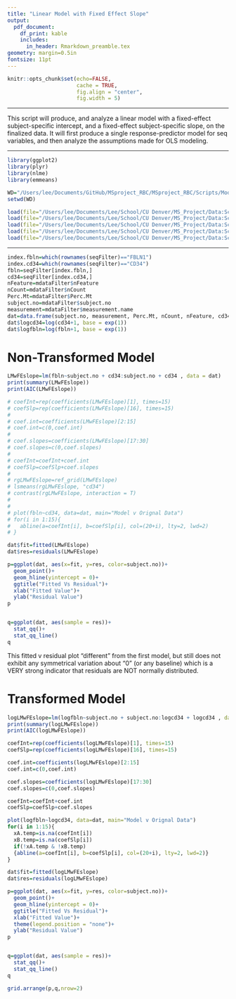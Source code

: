 ```yaml
---
title: "Linear Model with Fixed Effect Slope"
output: 
  pdf_document:
    df_print: kable
    includes:
      in_header: Rmarkdown_preamble.tex
geometry: margin=0.5in
fontsize: 11pt
---
```


<!------------------------------------------------------------------------------>
<!--  ####  KNITR Setup & Script Information   #### -->
<!------------------------------------------------------------------------------>

<!--  ####  KNITR Specs   #### -->
```r
knitr::opts_chunk$set(echo=FALSE, 
                      cache = TRUE, 
                      fig.align = "center",
                      fig.width = 5)
```
***

<!--  ####  Description   #### -->
\begin{center}
\LARGE{\underline{\textbf{Description}}}
\end{center}

This script will produce, and analyze a linear model with a fixed-effect subject-specific intercept,  and a fixed-effect subject-specific slope, on the finalized data.  It will first produce a single response-predictor model for seq variables, and then analyze the assumptions made for OLS modeling.

***

<!--  ####  Script Dependencies   #### -->


<!--  Packages -->  
```r
library(ggplot2)
library(plyr)
library(nlme)
library(emmeans)
```


<!--  Working Directory  -->       
```r
WD="/Users/lee/Documents/GitHub/MSproject_RBC/MSproject_RBC/Scripts/Modeling/fbln-cd34"
setwd(WD)
```


<!-- Data  &  Variables -->       
```r
load(file="/Users/lee/Documents/Lee/School/CU Denver/MS_Project/Data:Scripts/FinalData/InitialModels/InterceptOnly/alldatFilter.RData")
load(file="/Users/lee/Documents/Lee/School/CU Denver/MS_Project/Data:Scripts/FinalData/InitialModels/InterceptOnly/flowFilter.RData")
load(file="/Users/lee/Documents/Lee/School/CU Denver/MS_Project/Data:Scripts/FinalData/InitialModels/InterceptOnly/indseqFilter.RData")
load(file="/Users/lee/Documents/Lee/School/CU Denver/MS_Project/Data:Scripts/FinalData/InitialModels/InterceptOnly/mdataFilter.RData")
load(file="/Users/lee/Documents/Lee/School/CU Denver/MS_Project/Data:Scripts/FinalData/InitialModels/InterceptOnly/seqFilter.RData")
```
***
<!------------------------------------------------------------------------------>


<!------------------------------------------------------------------------------>
<!-- Begin Script -->       
<!------------------------------------------------------------------------------>
```r
index.fbln=which(rownames(seqFilter)=="FBLN1")
index.cd34=which(rownames(seqFilter)=="CD34")
fbln=seqFilter[index.fbln,]
cd34=seqFilter[index.cd34,]
nFeature=mdataFilter$nFeature
nCount=mdataFilter$nCount
Perc.Mt=mdataFilter$Perc.Mt
subject.no=mdataFilter$subject.no
measurement=mdataFilter$measurement.name
dat=data.frame(subject.no, measurement, Perc.Mt, nCount, nFeature, cd34, fbln)
dat$logcd34=log(cd34+1, base = exp(1))
dat$logfbln=log(fbln+1, base = exp(1))
```

\vspace{10pt}
# Non-Transformed Model
```r
LMwFEslope=lm(fbln~subject.no + cd34:subject.no + cd34 , data = dat)
print(summary(LMwFEslope))
print(AIC(LMwFEslope))

# coefInt=rep(coefficients(LMwFEslope)[1], times=15)
# coefSlp=rep(coefficients(LMwFEslope)[16], times=15)
# 
# coef.int=coefficients(LMwFEslope)[2:15]
# coef.int=c(0,coef.int)
# 
# coef.slopes=coefficients(LMwFEslope)[17:30]
# coef.slopes=c(0,coef.slopes)
# 
# coefInt=coefInt+coef.int
# coefSlp=coefSlp+coef.slopes
# 
# rgLMwFEslope=ref_grid(LMwFEslope)
# lsmeans(rgLMwFEslope, "cd34")
# contrast(rgLMwFEslope, interaction = T)
# 
# 
# plot(fbln~cd34, data=dat, main="Model v Orignal Data")
# for(i in 1:15){
#   abline(a=coefInt[i], b=coefSlp[i], col=(20+i), lty=2, lwd=2)
# }

dat$fit=fitted(LMwFEslope)
dat$res=residuals(LMwFEslope)

p=ggplot(dat, aes(x=fit, y=res, color=subject.no))+
  geom_point()+
  geom_hline(yintercept = 0)+
  ggtitle("Fitted Vs Residual")+
  xlab("Fitted Value")+
  ylab("Residual Value")
p


q=ggplot(dat, aes(sample = res))+
  stat_qq()+
  stat_qq_line()
q

```

This fitted v residual plot "different" from the first model, but still does not exhibit any symmetrical variation about "0" (or any baseline) which is a VERY strong indicator that residuals are NOT normally distributed.  

# Transformed Model
```r
logLMwFEslope=lm(logfbln~subject.no + subject.no:logcd34 + logcd34 , data = dat)
print(summary(logLMwFEslope))
print(AIC(logLMwFEslope))

coefInt=rep(coefficients(logLMwFEslope)[1], times=15)
coefSlp=rep(coefficients(logLMwFEslope)[16], times=15)

coef.int=coefficients(logLMwFEslope)[2:15]
coef.int=c(0,coef.int)

coef.slopes=coefficients(logLMwFEslope)[17:30]
coef.slopes=c(0,coef.slopes)

coefInt=coefInt+coef.int
coefSlp=coefSlp+coef.slopes

plot(logfbln~logcd34, data=dat, main="Model v Orignal Data")
for(i in 1:15){
  xA.temp=is.na(coefInt[i])
  xB.temp=is.na(coefSlp[i])
  if(!xA.temp & !xB.temp)
  {abline(a=coefInt[i], b=coefSlp[i], col=(20+i), lty=2, lwd=2)}
}

dat$fit=fitted(logLMwFEslope)
dat$res=residuals(logLMwFEslope)

p=ggplot(dat, aes(x=fit, y=res, color=subject.no))+
  geom_point()+
  geom_hline(yintercept = 0)+
  ggtitle("Fitted Vs Residual")+
  xlab("Fitted Value")+
  theme(legend.position = "none")+
  ylab("Residual Value")
p


q=ggplot(dat, aes(sample = res))+
  stat_qq()+
  stat_qq_line()
q

grid.arrange(p,q,nrow=2)
```

<!------------------------------------------------------------------------------>
<!-- End Script -->       
<!------------------------------------------------------------------------------>


<!------------------------------------------------------------------------------>
<!-- Post-Script -->       
<!------------------------------------------------------------------------------>

<!-- Notes:        -->       

<!-- Compilation Errors -->       

<!-- Execution Errors -->

<!-- Next Scripts to Consider -->

<!------------------------------------------------------------------------------>

